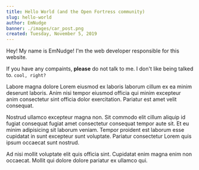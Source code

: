 ```yaml
---
title: Hello World (and the Open Fortress community)
slug: hello-world
author: EmNudge
banner: ./images/car_post.png
created: Tuesday, November 5, 2019
---
```


Hey! My name is EmNudge!
I'm the web developer responsible for this website.

If you have any compaints, **please** do not talk to me. I don't like being talked to.
<code>cool, right?</code>

Labore magna dolore Lorem eiusmod ex laboris laborum cillum ex ea minim deserunt laboris. Anim nisi tempor eiusmod officia qui minim excepteur anim consectetur sint officia dolor exercitation. Pariatur est amet velit consequat.

Nostrud ullamco excepteur magna non. Sit commodo elit cillum aliquip id fugiat consequat fugiat amet consectetur consequat tempor aute sit. Et eu minim adipisicing sit laborum veniam. Tempor proident est laborum esse cupidatat in sunt excepteur sunt voluptate. Pariatur consectetur Lorem quis ipsum occaecat sunt nostrud.

Ad nisi mollit voluptate elit quis officia sint. Cupidatat enim magna enim non occaecat. Mollit qui dolore dolore pariatur ex ullamco qui.